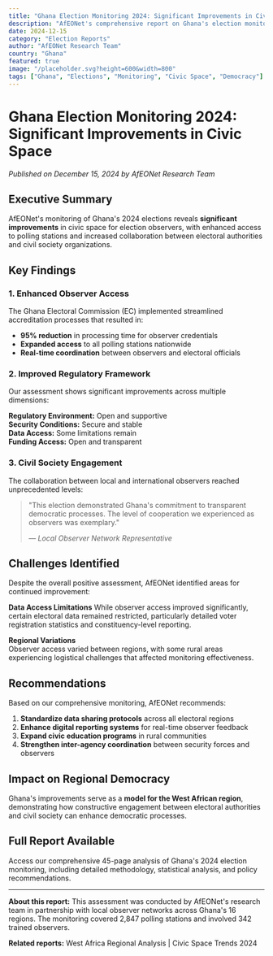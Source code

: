```yaml
---
title: "Ghana Election Monitoring 2024: Significant Improvements in Civic Space"
description: "AfEONet's comprehensive report on Ghana's election monitoring reveals positive developments in observer access and electoral transparency."
date: 2024-12-15
category: "Election Reports"
author: "AfEONet Research Team"
country: "Ghana"
featured: true
image: "/placeholder.svg?height=600&width=800"
tags: ["Ghana", "Elections", "Monitoring", "Civic Space", "Democracy"]
---
```


# Ghana Election Monitoring 2024: Significant Improvements in Civic Space

*Published on December 15, 2024 by AfEONet Research Team*

## Executive Summary

AfEONet's monitoring of Ghana's 2024 elections reveals **significant improvements** in civic space for election observers, with enhanced access to polling stations and increased collaboration between electoral authorities and civil society organizations.

## Key Findings

### 1. Enhanced Observer Access

The Ghana Electoral Commission (EC) implemented streamlined accreditation processes that resulted in:
- **95% reduction** in processing time for observer credentials
- **Expanded access** to all polling stations nationwide
- **Real-time coordination** between observers and electoral officials

### 2. Improved Regulatory Framework

Our assessment shows significant improvements across multiple dimensions:

**Regulatory Environment:** Open and supportive  
**Security Conditions:** Secure and stable  
**Data Access:** Some limitations remain  
**Funding Access:** Open and transparent  

### 3. Civil Society Engagement

The collaboration between local and international observers reached unprecedented levels:

> "This election demonstrated Ghana's commitment to transparent democratic processes. The level of cooperation we experienced as observers was exemplary." 
> 
> — *Local Observer Network Representative*

## Challenges Identified

Despite the overall positive assessment, AfEONet identified areas for continued improvement:

**Data Access Limitations**
While observer access improved significantly, certain electoral data remained restricted, particularly detailed voter registration statistics and constituency-level reporting.

**Regional Variations**  
Observer access varied between regions, with some rural areas experiencing logistical challenges that affected monitoring effectiveness.

## Recommendations

Based on our comprehensive monitoring, AfEONet recommends:

1. **Standardize data sharing protocols** across all electoral regions
2. **Enhance digital reporting systems** for real-time observer feedback
3. **Expand civic education programs** in rural communities
4. **Strengthen inter-agency coordination** between security forces and observers

## Impact on Regional Democracy

Ghana's improvements serve as a **model for the West African region**, demonstrating how constructive engagement between electoral authorities and civil society can enhance democratic processes.

## Full Report Available

Access our comprehensive 45-page analysis of Ghana's 2024 election monitoring, including detailed methodology, statistical analysis, and policy recommendations.

---

**About this report:** This assessment was conducted by AfEONet's research team in partnership with local observer networks across Ghana's 16 regions. The monitoring covered 2,847 polling stations and involved 342 trained observers.

**Related reports:** West Africa Regional Analysis | Civic Space Trends 2024
